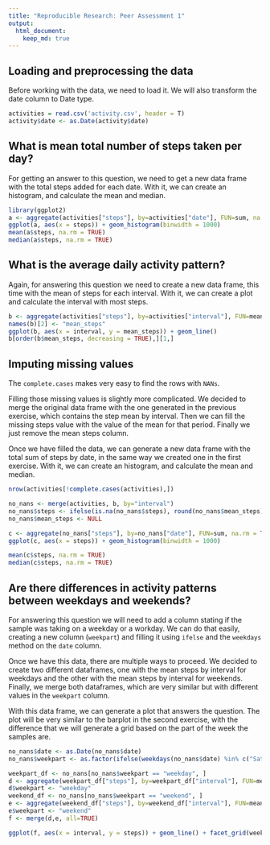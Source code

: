 ```yaml
---
title: "Reproducible Research: Peer Assessment 1"
output: 
  html_document:
    keep_md: true
---
```



## Loading and preprocessing the data

Before working with the data, we need to load it. We will also transform the date column to Date type.

```r
activities = read.csv('activity.csv', header = T)
activity$date <- as.Date(activity$date)
```


## What is mean total number of steps taken per day?

For getting an answer to this question, we need to get a new data frame with the total steps added for each date. With it, we can create an histogram, and calculate the mean and median.

```r
library(ggplot2)
a <- aggregate(activities["steps"], by=activities["date"], FUN=sum, na.rm = TRUE)
ggplot(a, aes(x = steps)) + geom_histogram(binwidth = 1000)
mean(a$steps, na.rm = TRUE)
median(a$steps, na.rm = TRUE)
```


## What is the average daily activity pattern?

Again, for answering this question we need to create a new data frame, this time with the mean of steps for each interval. With it, we can create a plot and calculate the interval with most steps.

```r
b <- aggregate(activities["steps"], by=activities["interval"], FUN=mean, na.rm = TRUE)
names(b)[2] <- "mean_steps"
ggplot(b, aes(x = interval, y = mean_steps)) + geom_line()
b[order(b$mean_steps, decreasing = TRUE),][1,]
```


## Imputing missing values

The `complete.cases` makes very easy to find the rows with `NANs`. 

Filling those missing values is slightly more complicated. We decided to merge the original data frame with the one generated in the previous exercise, which contains the step mean by interval. Then we can fill the missing steps value with the value of the mean for that period. Finally we just remove the mean steps column.

Once we have filled the data, we can generate a new data frame with the total sum of steps by date, in the same way we created one in the first exercise. With it, we can create an histogram, and calculate the mean and median.

```r
nrow(activities[!complete.cases(activities),])

no_nans <- merge(activities, b, by="interval")
no_nans$steps <- ifelse(is.na(no_nans$steps), round(no_nans$mean_steps), no_nans$steps)
no_nans$mean_steps <- NULL

c <- aggregate(no_nans["steps"], by=no_nans["date"], FUN=sum, na.rm = TRUE)
ggplot(c, aes(x = steps)) + geom_histogram(binwidth = 1000)

mean(c$steps, na.rm = TRUE)
median(c$steps, na.rm = TRUE)
```


## Are there differences in activity patterns between weekdays and weekends?

For answering this question we will need to add a column stating if the sample was taking on a weekday or a workday. We can do that easily, creating a new column (`weekpart`) and filling it using `ifelse` and the `weekdays` method on the `date` column.

Once we have this data, there are multiple ways to proceed. We decided to create two different dataframes, one with the mean steps by interval for weekdays and the other with the mean steps by interval for weekends. Finally, we merge both dataframes, which are very similar but with different values in the `weekpart` column.

With this data frame, we can generate a plot that answers the question. The plot will be very similar to the barplot in the second exercise, with the difference that we will generate a grid based on the part of the week the samples are.
```r
no_nans$date <- as.Date(no_nans$date)
no_nans$weekpart <- as.factor(ifelse(weekdays(no_nans$date) %in% c("Saturday","Sunday"), "weekend", "weekday"))

weekpart_df <- no_nans[no_nans$weekpart == "weekday", ]
d <- aggregate(weekpart_df["steps"], by=weekpart_df["interval"], FUN=mean, na.rm = TRUE)
d$weekpart <- "weekday"
weekend_df <- no_nans[no_nans$weekpart == "weekend", ]
e <- aggregate(weekend_df["steps"], by=weekend_df["interval"], FUN=mean, na.rm = TRUE)
e$weekpart <- "weekend"
f <- merge(d,e, all=TRUE)

ggplot(f, aes(x = interval, y = steps)) + geom_line() + facet_grid(weekpart ~ .)
```